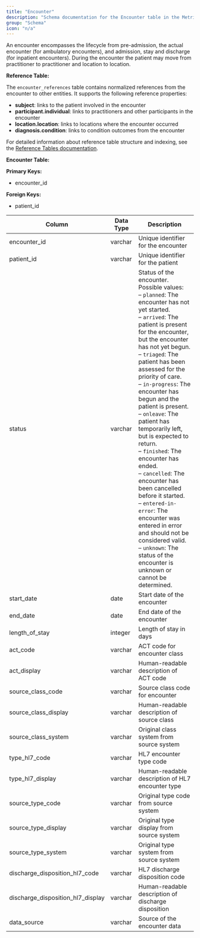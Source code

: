 ```yaml
---
title: "Encounter"
description: "Schema documentation for the Encounter table in the Metriport data model"
group: "Schema"
icon: "n/a"
---
```


An encounter encompasses the lifecycle from pre-admission, the actual encounter (for ambulatory encounters), and admission, stay and discharge (for inpatient encounters). During the encounter the patient may move from practitioner to practitioner and location to location.

**Reference Table:**

The `encounter_references` table contains normalized references from the encounter to other entities. It supports the following reference properties:
* **subject**: links to the patient involved in the encounter
* **participant.individual**: links to practitioners and other participants in the encounter
* **location.location**: links to locations where the encounter occurred
* **diagnosis.condition**: links to condition outcomes from the encounter

For detailed information about reference table structure and indexing, see the [Reference Tables documentation](/medical-api/handling-data/schema/reference-tables).

**Encounter Table:**

**Primary Keys:**
* encounter_id

**Foreign Keys:**
* patient_id

| Column | Data Type | Description |
| ------ | --------- | ----------- |
| encounter_id | varchar | Unique identifier for the encounter |
| patient_id | varchar | Unique identifier for the patient |
| status | varchar | Status of the encounter. Possible values:<br/>– <code>planned</code>: The encounter has not yet started.<br/>– <code>arrived</code>: The patient is present for the encounter, but the encounter has not yet begun.<br/>– <code>triaged</code>: The patient has been assessed for the priority of care.<br/>– <code>in-progress</code>: The encounter has begun and the patient is present.<br/>– <code>onleave</code>: The patient has temporarily left, but is expected to return.<br/>– <code>finished</code>: The encounter has ended.<br/>– <code>cancelled</code>: The encounter has been cancelled before it started.<br/>– <code>entered-in-error</code>: The encounter was entered in error and should not be considered valid.<br/>– <code>unknown</code>: The status of the encounter is unknown or cannot be determined.|
| start_date | date | Start date of the encounter |
| end_date | date | End date of the encounter |
| length_of_stay | integer | Length of stay in days |
| act_code | varchar | ACT code for encounter class |
| act_display | varchar | Human-readable description of ACT code |
| source_class_code | varchar | Source class code for encounter |
| source_class_display | varchar | Human-readable description of source class |
| source_class_system | varchar | Original class system from source system |
| type_hl7_code | varchar | HL7 encounter type code |
| type_hl7_display | varchar | Human-readable description of HL7 encounter type |
| source_type_code | varchar | Original type code from source system |
| source_type_display | varchar | Original type display from source system |
| source_type_system | varchar | Original type system from source system |
| discharge_disposition_hl7_code | varchar | HL7 discharge disposition code |
| discharge_disposition_hl7_display | varchar | Human-readable description of discharge disposition |
| data_source | varchar | Source of the encounter data |
